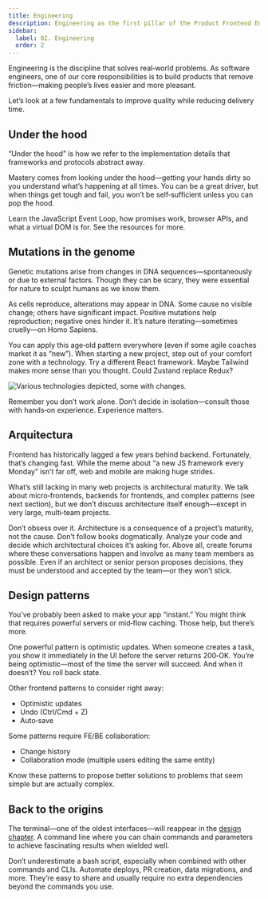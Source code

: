 ```yaml
---
title: Engineering
description: Engineering as the first pillar of the Product Frontend Engineer
sidebar:
  label: 02. Engineering
  order: 2
---
```



Engineering is the discipline that solves real‑world problems. As software engineers, one of our core responsibilities is to build products that remove friction—making people’s lives easier and more pleasant.

<TechPillars activePillar="engineering" client:load />

Let’s look at a few fundamentals to improve quality while reducing delivery time.

## Under the hood

“Under the hood” is how we refer to the implementation details that frameworks and protocols abstract away.

Mastery comes from looking under the hood—getting your hands dirty so you understand what’s happening at all times. You can be a great driver, but when things get tough and fail, you won’t be self‑sufficient unless you can pop the hood.

Learn the JavaScript Event Loop, how promises work, browser APIs, and what a virtual DOM is for. See the resources for more.

## Mutations in the genome

Genetic mutations arise from changes in DNA sequences—spontaneously or due to external factors. Though they can be scary, they were essential for nature to sculpt humans as we know them.

As cells reproduce, alterations may appear in DNA. Some cause no visible change; others have significant impact. Positive mutations help reproduction; negative ones hinder it. It’s nature iterating—sometimes cruelly—on Homo Sapiens.

You can apply this age‑old pattern everywhere (even if some agile coaches market it as “new”). When starting a new project, step out of your comfort zone with a technology. Try a different React framework. Maybe Tailwind makes more sense than you thought. Could Zustand replace Redux?

<Image
  src={Mutations}
  alt="Various technologies depicted, some with changes."
/>

Remember you don’t work alone. Don’t decide in isolation—consult those with hands‑on experience. Experience matters.

## Arquitectura

Frontend has historically lagged a few years behind backend. Fortunately, that’s changing fast. While the meme about “a new JS framework every Monday” isn’t far off, web and mobile are making huge strides.

What’s still lacking in many web projects is architectural maturity. We talk about micro‑frontends, backends for frontends, and complex patterns (see next section), but we don’t discuss architecture itself enough—except in very large, multi‑team projects.

Don’t obsess over it. Architecture is a consequence of a project’s maturity, not the cause. Don’t follow books dogmatically. Analyze your code and decide which architectural choices it’s asking for. Above all, create forums where these conversations happen and involve as many team members as possible. Even if an architect or senior person proposes decisions, they must be understood and accepted by the team—or they won’t stick.

## Design patterns

You’ve probably been asked to make your app “instant.” You might think that requires powerful servers or mid‑flow caching. Those help, but there’s more.

One powerful pattern is optimistic updates. When someone creates a task, you show it immediately in the UI before the server returns 200‑OK. You’re being optimistic—most of the time the server will succeed. And when it doesn’t? You roll back state.

Other frontend patterns to consider right away:

- Optimistic updates
- Undo (Ctrl/Cmd + Z)
- Auto‑save

Some patterns require FE/BE collaboration:

- Change history
- Collaboration mode (multiple users editing the same entity)

Know these patterns to propose better solutions to problems that seem simple but are actually complex.

## Back to the origins

The terminal—one of the oldest interfaces—will reappear in the [design chapter](/frontend/design). A command line where you can chain commands and parameters to achieve fascinating results when wielded well.

Don’t underestimate a bash script, especially when combined with other commands and CLIs. Automate deploys, PR creation, data migrations, and more. They’re easy to share and usually require no extra dependencies beyond the commands you use.
